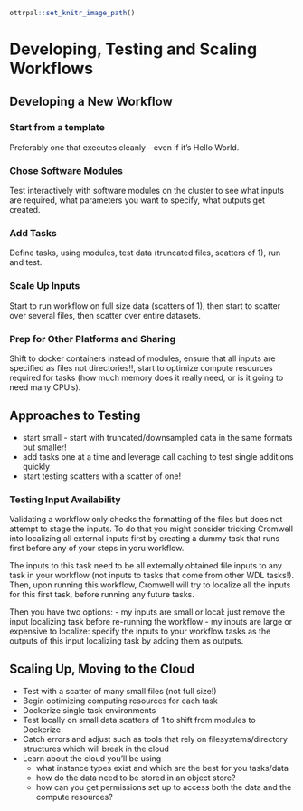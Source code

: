 ```r
ottrpal::set_knitr_image_path()
```

# Developing, Testing and Scaling Workflows


## Developing a New Workflow


### Start from a template
Preferably one that executes cleanly - even if it's Hello World.

### Chose Software Modules
Test interactively with software modules on the cluster to see what inputs are required, what parameters you want to specify, what outputs get created. 

### Add Tasks
Define tasks, using modules, test data (truncated files, scatters of 1), run and test.


### Scale Up Inputs
Start to run workflow on full size data (scatters of 1), then start to scatter over several files, then scatter over entire datasets. 


### Prep for Other Platforms and Sharing
Shift to docker containers instead of modules, ensure that all inputs are specified as files not directories!!, start to optimize compute resources required for tasks (how much memory does it really need, or is it going to need many CPU's).





## Approaches to Testing
- start small - start with truncated/downsampled data in the same formats but smaller!
- add tasks one at a time and leverage call caching to test single additions quickly
- start testing scatters with a scatter of one!


### Testing Input Availability

Validating a workflow only checks the formatting of the files but does not attempt to stage the inputs.  To do that you might consider tricking Cromwell into localizing all external inputs first by creating a dummy task that runs first before any of your steps in yoru workflow. 

The inputs to this task need to be all externally obtained file inputs to any task in your workflow (not inputs to tasks that come from other WDL tasks!).  Then, upon running this workflow, Cromwell will try to localize all the inputs for this first task, before running any future tasks.  

Then you have two options:
- my inputs are small or local: just remove the input localizing task before re-running the workflow
- my inputs are large or expensive to localize: specify the inputs to your workflow tasks as the outputs of this input localizing task by adding them as outputs.  

## Scaling Up, Moving to the Cloud
- Test with a scatter of many small files (not full size!)
- Begin optimizing computing resources for each task
- Dockerize single task environments
- Test locally on small data scatters of 1 to shift from modules to Dockerize
- Catch errors and adjust such as tools that rely on filesystems/directory structures which will break in the cloud
- Learn about the cloud you'll be using
  - what instance types exist and which are the best for you tasks/data
  - how do the data need to be stored in an object store?
  - how can you get permissions set up to access both the data and the compute resources?